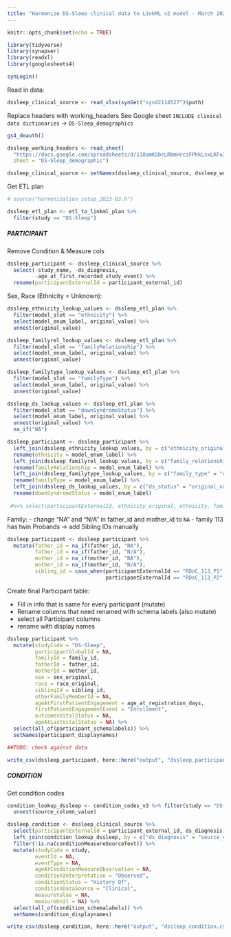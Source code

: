 ```yaml
---
title: "Harmonize DS-Sleep clinical data to LinkML v2 model - March 2023"
---
```


```r
knitr::opts_chunk$set(echo = TRUE)

library(tidyverse)
library(synapser)
library(readxl)
library(googlesheets4)

synLogin()
```

Read in data:

```r
dssleep_clinical_source <- read_xlsx(synGet("syn42114527")$path)
```

Replace headers with working_headers
See Google sheet `INCLUDE clinical data dictionaries` -> `DS-Sleep_demographics`
```r
gs4_deauth()

dssleep_working_headers <- read_sheet(
  "https://docs.google.com/spreadsheets/d/118amKSbrLRbmHrczFPhkLsxLKFu3GEr5goPMDvrlvxw/edit#gid=1550573864",
  sheet = "DS-Sleep_demographic")

dssleep_clinical_source <- setNames(dssleep_clinical_source, dssleep_working_headers$working_header)
```


Get ETL plan
```r
# source("harmonization_setup_2023-03.R")

dssleep_etl_plan <- etl_to_linkml_plan %>% 
  filter(study == "DS-Sleep")
```



##### PARTICIPANT

Remove Condition & Measure cols
```r
dssleep_participant <- dssleep_clinical_source %>% 
  select(-study_name, -ds_diagnosis,
         -age_at_first_recorded_study_event) %>% 
  rename(participantExternalId = participant_external_id)
```


Sex, Race (Ethnicity = Unknown):
```r
dssleep_ethnicity_lookup_values <- dssleep_etl_plan %>% 
  filter(model_slot == "ethnicity") %>% 
  select(model_enum_label, original_value) %>% 
  unnest(original_value)

dssleep_familyrel_lookup_values <- dssleep_etl_plan %>% 
  filter(model_slot == "familyRelationship") %>% 
  select(model_enum_label, original_value) %>% 
  unnest(original_value)

dssleep_familytype_lookup_values <- dssleep_etl_plan %>% 
  filter(model_slot == "familyType") %>% 
  select(model_enum_label, original_value) %>% 
  unnest(original_value)

dssleep_ds_lookup_values <- dssleep_etl_plan %>% 
  filter(model_slot == "downSyndromeStatus") %>% 
  select(model_enum_label, original_value) %>% 
  unnest(original_value) %>% 
  na_if("NA")

dssleep_participant <- dssleep_participant %>% 
  left_join(dssleep_ethnicity_lookup_values, by = c("ethnicity_original" = "original_value")) %>% 
  rename(ethnicity = model_enum_label) %>% 
  left_join(dssleep_familyrel_lookup_values, by = c("family_relationship" = "original_value")) %>% 
  rename(familyRelationship = model_enum_label) %>% 
  left_join(dssleep_familytype_lookup_values, by = c("family_type" = "original_value")) %>%
  rename(familyType = model_enum_label) %>% 
  left_join(dssleep_ds_lookup_values, by = c("ds_status" = "original_value")) %>%
  rename(downSyndromeStatus = model_enum_label) 
 
 #%>% select(participantExternalId, ethnicity_original, ethnicity, family_relationship, familyRelationship, family_type, familyType, ds_status, downSyndromeStatus)
```

Family:
- change "NA" and "N/A" in father_id and mother_id to `NA`
- family 113 has twin Probands -> add Sibling IDs manually

```r
dssleep_participant <- dssleep_participant %>% 
  mutate(father_id = na_if(father_id, "NA"),
         father_id = na_if(father_id, "N/A"),
         mother_id = na_if(mother_id, "NA"),
         mother_id = na_if(mother_id, "N/A"),
         sibling_id = case_when(participantExternalId == "RDoC_113_P1" ~ "RDoC_113_P2",
                                participantExternalId == "RDoC_113_P2" ~ "RDoC_113_P1"))
```


Create final Participant table:

- Fill in info that is same for every participant (mutate)
- Rename columns that need renamed with schema labels (also mutate)
- select all Participant columns
- rename with display names

```r
dssleep_participant %>% 
  mutate(studyCode = "DS-Sleep",
         participantGlobalId = NA,
         familyId = family_id,
         fatherId = father_id,
         motherId = mother_id,
         sex = sex_original,
         race = race_original,
         siblingId = sibling_id,
         otherFamilyMemberId = NA,
         ageAtFirstPatientEngagement = age_at_registration_days,
         firstPatientEngagementEvent = "Enrollment",
         outcomesVitalStatus = NA,
         ageAtLastVitalStatus = NA) %>% 
  select(all_of(participant_schemalabels)) %>% 
  setNames(participant_displaynames)

##TODO: check against data
```

```r
write_csv(dssleep_participant, here::here("output", "dssleep_participant.csv"))
```


##### CONDITION

Get condition codes
```r
condition_lookup_dssleep <- condition_codes_v3 %>% filter(study == "DS-Sleep") %>% 
  unnest(source_column_value)
```


```r
dssleep_condition <- dssleep_clinical_source %>% 
  select(participantExternalId = participant_external_id, ds_diagnosis) %>%
  left_join(condition_lookup_dssleep, by = c("ds_diagnosis" = "source_column_value")) %>%
  filter(!is.na(conditionMeasureSourceText)) %>% 
  mutate(studyCode = study,
         eventId = NA,
         eventType = NA,
         ageAtConditionMeasureObservation = NA,
         conditionInterpretation = "Observed",
         conditionStatus = "History Of",
         conditionDataSource = "Clinical",
         measureValue = NA,
         measureUnit = NA) %>%
  select(all_of(condition_schemalabels)) %>% 
  setNames(condition_displaynames)
```


```r
write_csv(dssleep_condition, here::here("output", "dssleep_condition.csv"))
```
